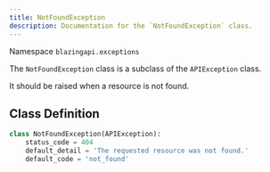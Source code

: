 ```yaml
---
title: NotFoundException
description: Documentation for the `NotFoundException` class.
---
```


Namespace `blazingapi.exceptions`

The `NotFoundException` class is a subclass of the `APIException` class.

It should be raised when a resource is not found.

## Class Definition

```python
class NotFoundException(APIException):
    status_code = 404
    default_detail = 'The requested resource was not found.'
    default_code = 'not_found'
```